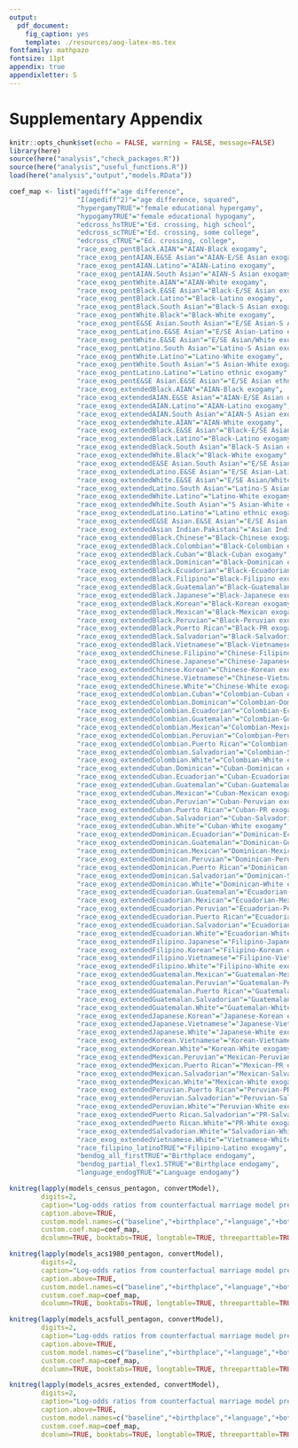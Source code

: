 ```yaml
---
output:
  pdf_document:
    fig_caption: yes
    template: ./resources/aog-latex-ms.tex
fontfamily: mathpazo
fontsize: 11pt
appendix: true
appendixletter: S
---
```


# Supplementary Appendix

```r
knitr::opts_chunk$set(echo = FALSE, warning = FALSE, message=FALSE)
library(here)
source(here("analysis","check_packages.R"))
source(here("analysis","useful_functions.R"))
load(here("analysis","output","models.RData"))
```


```r
coef_map <- list("agediff"="age difference",
                 "I(agediff^2)"="age difference, squared",
                 "hypergamyTRUE"="female educational hypergamy",
                 "hypogamyTRUE"="female educational hypogamy",
                 "edcross_hsTRUE"="Ed. crossing, high school",
                 "edcross_scTRUE"="Ed. crossing, some college",
                 "edcross_cTRUE"="Ed. crossing, college",
                 "race_exog_pentBlack.AIAN"="AIAN-Black exogamy",
                 "race_exog_pentAIAN.E&SE Asian"="AIAN-E/SE Asian exogamy",
                 "race_exog_pentAIAN.Latino"="AIAN-Latino exogamy",
                 "race_exog_pentAIAN.South Asian"="AIAN-S Asian exogamy",
                 "race_exog_pentWhite.AIAN"="AIAN-White exogamy",
                 "race_exog_pentBlack.E&SE Asian"="Black-E/SE Asian exogamy",
                 "race_exog_pentBlack.Latino"="Black-Latino exogamy",
                 "race_exog_pentBlack.South Asian"="Black-S Asian exogamy",
                 "race_exog_pentWhite.Black"="Black-White exogamy",
                 "race_exog_pentE&SE Asian.South Asian"="E/SE Asian-S Asian exogamy",
                 "race_exog_pentLatino.E&SE Asian"="E/SE Asian-Latino exogamy",
                 "race_exog_pentWhite.E&SE Asian"="E/SE Asian/White exogamy",
                 "race_exog_pentLatino.South Asian"="Latino-S Asian exogamy",
                 "race_exog_pentWhite.Latino"="Latino-White exogamy",
                 "race_exog_pentWhite.South Asian"="S Asian-White exogamy",
                 "race_exog_pentLatino.Latino"="Latino ethnic exogamy",
                 "race_exog_pentE&SE Asian.E&SE Asian"="E/SE Asian ethnic exogamy",
                 "race_exog_extendedBlack.AIAN"="AIAN-Black exogamy",
                 "race_exog_extendedAIAN.E&SE Asian"="AIAN-E/SE Asian exogamy",
                 "race_exog_extendedAIAN.Latino"="AIAN-Latino exogamy",
                 "race_exog_extendedAIAN.South Asian"="AIAN-S Asian exogamy",
                 "race_exog_extendedWhite.AIAN"="AIAN-White exogamy",
                 "race_exog_extendedBlack.E&SE Asian"="Black-E/SE Asian exogamy",
                 "race_exog_extendedBlack.Latino"="Black-Latino exogamy",
                 "race_exog_extendedBlack.South Asian"="Black-S Asian exogamy",
                 "race_exog_extendedWhite.Black"="Black-White exogamy",
                 "race_exog_extendedE&SE Asian.South Asian"="E/SE Asian-S Asian exogamy",
                 "race_exog_extendedLatino.E&SE Asian"="E/SE Asian-Latino exogamy",
                 "race_exog_extendedWhite.E&SE Asian"="E/SE Asian/White exogamy",
                 "race_exog_extendedLatino.South Asian"="Latino-S Asian exogamy",
                 "race_exog_extendedWhite.Latino"="Latino-White exogamy",
                 "race_exog_extendedWhite.South Asian"="S Asian-White exogamy",
                 "race_exog_extendedLatino.Latino"="Latino ethnic exogamy",
                 "race_exog_extendedE&SE Asian.E&SE Asian"="E/SE Asian ethnic exogamy",
                 "race_exog_extendedAsian Indian.Pakistani"="Asian Indian-Pakistani exogamy",
                 "race_exog_extendedBlack.Chinese"="Black-Chinese exogamy",
                 "race_exog_extendedBlack.Colombian"="Black-Colombian exogamy",
                 "race_exog_extendedBlack.Cuban"="Black-Cuban exogamy",
                 "race_exog_extendedBlack.Dominican"="Black-Dominican exogamy",
                 "race_exog_extendedBlack.Ecuadorian"="Black-Ecuadorian exogamy",
                 "race_exog_extendedBlack.Filipino"="Black-Filipino exogamy",
                 "race_exog_extendedBlack.Guatemalan"="Black-Guatemalan exogamy",
                 "race_exog_extendedBlack.Japanese"="Black-Japanese exogamy",
                 "race_exog_extendedBlack.Korean"="Black-Korean exogamy",
                 "race_exog_extendedBlack.Mexican"="Black-Mexican exogamy",
                 "race_exog_extendedBlack.Peruvian"="Black-Peruvian exogamy",
                 "race_exog_extendedBlack.Puerto Rican"="Black-PR exogamy",
                 "race_exog_extendedBlack.Salvadorian"="Black-Salvadorian exogamy",
                 "race_exog_extendedBlack.Vietnamese"="Black-Vietnamese exogamy",
                 "race_exog_extendedChinese.Filipino"="Chinese-Filipino exogamy",
                 "race_exog_extendedChinese.Japanese"="Chinese-Japanese exogamy",
                 "race_exog_extendedChinese.Korean"="Chinese-Korean exogamy",
                 "race_exog_extendedChinese.Vietnamese"="Chinese-Vietnamese exogamy",
                 "race_exog_extendedChinese.White"="Chinese-White exogamy",
                 "race_exog_extendedColombian.Cuban"="Colombian-Cuban exogamy",
                 "race_exog_extendedColombian.Dominican"="Colombian-Dominican exogamy",
                 "race_exog_extendedColombian.Ecuadorian"="Colombian-Ecuadorian exogamy",
                 "race_exog_extendedColombian.Guatemalan"="Colombian-Guatemalan exogamy",
                 "race_exog_extendedColombian.Mexican"="Colombian-Mexican exogamy",
                 "race_exog_extendedColombian.Peruvian"="Colombian-Peruvian exogamy",
                 "race_exog_extendedColombian.Puerto Rican"="Colombian-PR exogamy",
                 "race_exog_extendedColombian.Salvadorian"="Colombian-Salvadorian exogamy",
                 "race_exog_extendedColombian.White"="Colombian-White exogamy",
                 "race_exog_extendedCuban.Dominican"="Cuban-Dominican exogamy",
                 "race_exog_extendedCuban.Ecuadorian"="Cuban-Ecuadorian exogamy",
                 "race_exog_extendedCuban.Guatemalan"="Cuban-Guatemalan exogamy",
                 "race_exog_extendedCuban.Mexican"="Cuban-Mexican exogamy",
                 "race_exog_extendedCuban.Peruvian"="Cuban-Peruvian exogamy",
                 "race_exog_extendedCuban.Puerto Rican"="Cuban-PR exogamy",
                 "race_exog_extendedCuban.Salvadorian"="Cuban-Salvadorian exogamy",
                 "race_exog_extendedCuban.White"="Cuban-White exogamy",
                 "race_exog_extendedDominican.Ecuadorian"="Dominican-Ecuadorian exogamy",
                 "race_exog_extendedDominican.Guatemalan"="Dominican-Guatemalan exogamy",
                 "race_exog_extendedDominican.Mexican"="Dominican-Mexican exogamy",
                 "race_exog_extendedDominican.Peruvian"="Dominican-Peruvian exogamy",
                 "race_exog_extendedDominican.Puerto Rican"="Dominican-PR exogamy",
                 "race_exog_extendedDominican.Salvadorian"="Dominican-Salvadorian exogamy",
                 "race_exog_extendedDominican.White"="Dominican-White exogamy",
                 "race_exog_extendedEcuadorian.Guatemalan"="Ecuadorian-Guatemalan exogamy",
                 "race_exog_extendedEcuadorian.Mexican"="Ecuadorian-Mexican exogamy",
                 "race_exog_extendedEcuadorian.Peruvian"="Ecuadorian-Peruvian exogamy",
                 "race_exog_extendedEcuadorian.Puerto Rican"="Ecuadorian-PR exogamy",
                 "race_exog_extendedEcuadorian.Salvadorian"="Ecuadorian-Salvadorian exogamy",
                 "race_exog_extendedEcuadorian.White"="Ecuadorian-White exogamy",
                 "race_exog_extendedFilipino.Japanese"="Filipino-Japanese exogamy",
                 "race_exog_extendedFilipino.Korean"="Filipino-Korean exogamy",
                 "race_exog_extendedFilipino.Vietnamese"="Filipino-Vietnamese exogamy",
                 "race_exog_extendedFilipino.White"="Filipino-White exogamy",
                 "race_exog_extendedGuatemalan.Mexican"="Guatemalan-Mexican exogamy",
                 "race_exog_extendedGuatemalan.Peruvian"="Guatemalan-Peruvian exogamy",
                 "race_exog_extendedGuatemalan.Puerto Rican"="Guatemalan-PR exogamy",
                 "race_exog_extendedGuatemalan.Salvadorian"="Guatemalan-Salvadorian exogamy",
                 "race_exog_extendedGuatemalan.White"="Guatemalan-White exogamy",
                 "race_exog_extendedJapanese.Korean"="Japanese-Korean exogamy",
                 "race_exog_extendedJapanese.Vietnamese"="Japanese-Vietnamese exogamy",
                 "race_exog_extendedJapanese.White"="Japanese-White exogamy",
                 "race_exog_extendedKorean.Vietnamese"="Korean-Vietnamese exogamy",
                 "race_exog_extendedKorean.White"="Korean-White exogamy",
                 "race_exog_extendedMexican.Peruvian"="Mexican-Peruvian exogamy",
                 "race_exog_extendedMexican.Puerto Rican"="Mexican-PR exogamy",
                 "race_exog_extendedMexican.Salvadorian"="Mexican-Salvadorian exogamy",
                 "race_exog_extendedMexican.White"="Mexican-White exogamy",
                 "race_exog_extendedPeruvian.Puerto Rican"="Peruvian-PR exogamy",
                 "race_exog_extendedPeruvian.Salvadorian"="Peruvian-Salvadorian exogamy",
                 "race_exog_extendedPeruvian.White"="Peruvian-White exogamy",
                 "race_exog_extendedPuerto Rican.Salvadorian"="PR-Salvadorian exogamy",
                 "race_exog_extendedPuerto Rican.White"="PR-White exogamy",
                 "race_exog_extendedSalvadorian.White"="Salvadorian-White exogamy",
                 "race_exog_extendedVietnamese.White"="Vietnamese-White exogamy",
                 "race_filipino_latinoTRUE"="Filipino-Latino exogamy",
                 "bendog_all_firstTRUE"="Birthplace endogamy",
                 "bendog_partial_flex1.5TRUE"="Birthplace endogamy",
                 "language_endogTRUE"="Language endogamy")
```

```r
knitreg(lapply(models_census_pentagon, convertModel),
        digits=2,
        caption="Log-odds ratios from counterfactual marriage model predicting union formation on Census 1980 data using single ethnic exogamy term",
        caption.above=TRUE,
        custom.model.names=c("baseline","+birthplace","+language","+both"), 
        custom.coef.map=coef_map,
        dcolumn=TRUE, booktabs=TRUE, longtable=TRUE, threeparttable=TRUE)
```

```r
knitreg(lapply(models_acs1980_pentagon, convertModel),
        digits=2,
        caption="Log-odds ratios from counterfactual marriage model predicting union formation on ACS 2014-18 data using single ethnic exogamy term and limited to Asian and Latino ethnic groups available in 1980",
        caption.above=TRUE,
        custom.model.names=c("baseline","+birthplace","+language","+both"), 
        custom.coef.map=coef_map,
        dcolumn=TRUE, booktabs=TRUE, longtable=TRUE, threeparttable=TRUE)
```

```r
knitreg(lapply(models_acsfull_pentagon, convertModel),
        digits=2,
        caption="Log-odds ratios from counterfactual marriage model predicting union formation on ACS 2014-18 data using single ethnic exogamy term and all available Asian and Latino ethnic groups",
        caption.above=TRUE,
        custom.model.names=c("baseline","+birthplace","+language","+both"), 
        custom.coef.map=coef_map,
        dcolumn=TRUE, booktabs=TRUE, longtable=TRUE, threeparttable=TRUE)
```

```r
knitreg(lapply(models_acsres_extended, convertModel),
        digits=2,
        caption="Log-odds ratios from counterfactual marriage model predicting union formation on ACS 2014-18 data using ethnic-group specific terms and largest available Asian and Latino ethnic groups",
        caption.above=TRUE,
        custom.model.names=c("baseline","+birthplace","+language","+both"), 
        custom.coef.map=coef_map,
        dcolumn=TRUE, booktabs=TRUE, longtable=TRUE, threeparttable=TRUE)
```

